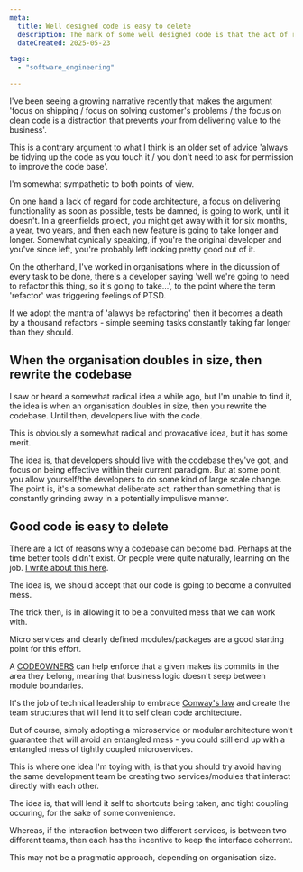 ```yaml
---
meta:
  title: Well designed code is easy to delete
  description: The mark of some well designed code is that the act of replacing it is some what straight forward.
  dateCreated: 2025-05-23

tags: 
  - "software_engineering"

---
```


I've been seeing a growing narrative recently that makes the argument 'focus on shipping / focus on solving customer's problems / the focus on clean code is a distraction that prevents your from delivering value to the business'. 

This is a contrary argument to what I think is an older set of advice 'always be tidying up the code as you touch it / you don't need to ask for permission to improve the code base'. 

I'm somewhat sympathetic to both points of view. 

On one hand a lack of regard for code architecture, a focus on delivering functionality as soon as possible, tests be damned, is going to work, until it doesn't. In a greenfields project, you might get away with it for six months, a year, two years, and then each new feature is going to take longer and longer. Somewhat cynically speaking, if you're the original developer and you've since left, you're probably left looking pretty good out of it. 

On the otherhand, I've worked in organisations where in the dicussion of every task to be done, there's a developer saying 'well we're going to need to refactor this thing, so it's going to take...', to the point where the term 'refactor' was triggering feelings of PTSD. 

If we adopt the mantra of 'alawys be refactoring' then it becomes a death by a thousand refactors - simple seeming tasks constantly taking far longer than they should. 

## When the organisation doubles in size, then rewrite the codebase

I saw or heard a somewhat radical idea a while ago, but I'm unable to find it, the idea is when an organisation doubles in size, then you rewrite the codebase. Until then, developers live with the code. 

This is obviously a somewhat radical and provacative idea, but it has some merit. 

The idea is, that developers should live with the codebase they've got, and focus on being effective within their current paradigm. But at some point, you allow yourself/the developers to do some kind of large scale change. The point is, it's a somewhat deliberate act, rather than something that is constantly grinding away in a potentially impulisve manner. 

## Good code is easy to delete 

There are a lot of reasons why a codebase can become bad. Perhaps at the time better tools didn't exist. Or people were quite naturally, learning on the job. [I write about this here](./the_natural_state_of_software_is_chaos). 

The idea is, we should accept that our code is going to become a convulted mess. 

The trick then, is in allowing it to be a convulted mess that we can work with. 

Micro services and clearly defined modules/packages are a good starting point for this effort. 

A [CODEOWNERS](https://docs.github.com/en/repositories/managing-your-repositorys-settings-and-features/customizing-your-repository/about-code-owners) can help enforce that a given makes its commits in the area they belong, meaning that business logic doesn't seep between module boundaries. 

It's the job of technical leadership to embrace [Conway's law](https://en.wikipedia.org/wiki/Conway%27s_law) and create the team structures that will lend it to self clean code architecture. 

But of course, simply adopting a microservice or modular architecture won't guarantee that will avoid an entangled mess - you could still end up with a entangled mess of tightly coupled microservices. 

This is where one idea I'm toying with, is that you should try avoid having the same development team be creating two services/modules that interact directly with each other. 

The idea is, that will lend it self to shortcuts being taken, and tight coupling occuring, for the sake of some convenience. 

Whereas, if the interaction between two different services, is between two different teams, then each has the incentive to keep the interface coherrent. 

This may not be a pragmatic approach, depending on organisation size.








